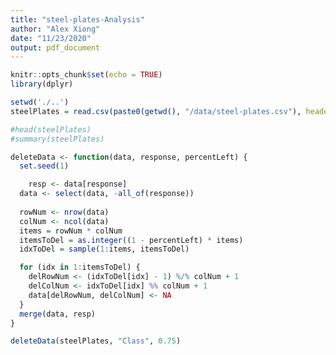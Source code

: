 ```yaml
---
title: "steel-plates-Analysis"
author: "Alex Xiong"
date: "11/23/2020"
output: pdf_document
---
```


```r
knitr::opts_chunk$set(echo = TRUE)
library(dplyr)
```


```r
setwd('./..')
steelPlates = read.csv(paste0(getwd(), "/data/steel-plates.csv"), header = TRUE)
```


```r
#head(steelPlates)
#summary(steelPlates)

deleteData <- function(data, response, percentLeft) {
  set.seed(1)

    resp <- data[response]
  data <- select(data, -all_of(response))
  
  rowNum <- nrow(data)
  colNum <- ncol(data)
  items = rowNum * colNum
  itemsToDel = as.integer((1 - percentLeft) * items)
  idxToDel = sample(1:items, itemsToDel)

  for (idx in 1:itemsToDel) {
    delRowNum <- (idxToDel[idx] - 1) %/% colNum + 1
    delColNum <- idxToDel[idx] %% colNum + 1
    data[delRowNum, delColNum] <- NA
  }
  merge(data, resp)
}

deleteData(steelPlates, "Class", 0.75)
```

